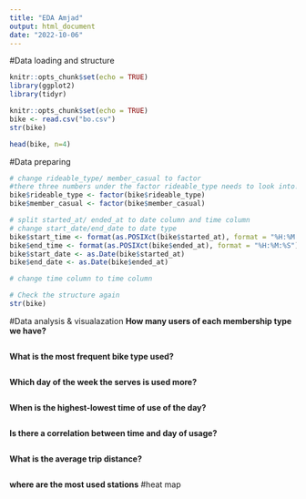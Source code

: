 ```yaml
---
title: "EDA Amjad"
output: html_document
date: "2022-10-06"
---
```

#Data loading and structure
```r
knitr::opts_chunk$set(echo = TRUE)
library(ggplot2)
library(tidyr)

```

```r
knitr::opts_chunk$set(echo = TRUE)
bike <- read.csv("bo.csv")
str(bike)
```


```r
head(bike, n=4)
```

#Data preparing 
```r
# change rideable_type/ member_casual to factor 
#there three numbers under the factor rideable_type needs to look into!
bike$rideable_type <- factor(bike$rideable_type)
bike$member_casual <- factor(bike$member_casual)

# split started_at/ ended_at to date column and time column
# change start_date/end_date to date type
bike$start_time <- format(as.POSIXct(bike$started_at), format = "%H:%M:%S") 
bike$end_time <- format(as.POSIXct(bike$ended_at), format = "%H:%M:%S") 
bike$start_date <- as.Date(bike$started_at)
bike$end_date <- as.Date(bike$ended_at)

# change time column to time column

# Check the structure again
str(bike)
```

#Data analysis & visualazation
**How many users of each membership type we have?**
```r

```
**What is the most frequent bike type used?**
```r

```
**Which day of the week the serves is used more?**
```r

```
**When is the highest-lowest time of use of the day?**
```r

```
**Is there a correlation between time and day of usage?**
```r

```
**What is the average trip distance?**
```r

```
**where are the most used stations**
#heat map
```r

```